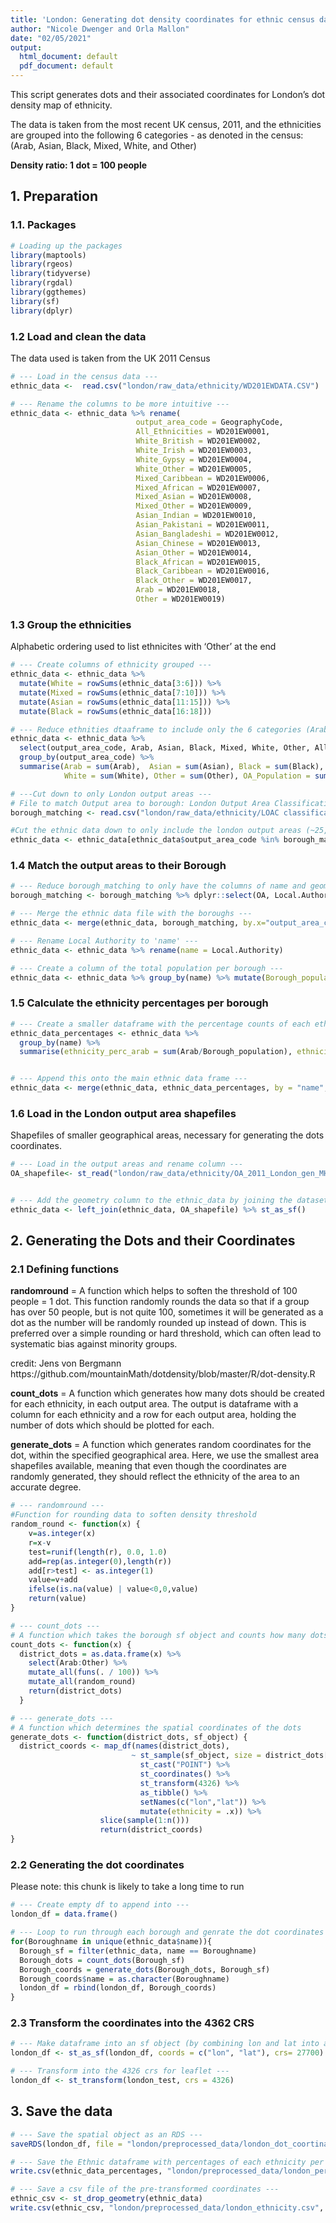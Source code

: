 ```yaml
---
title: 'London: Generating dot density coordinates for ethnic census data'
author: "Nicole Dwenger and Orla Mallon"
date: "02/05/2021"
output:
  html_document: default
  pdf_document: default
---
```


This script generates dots and their associated coordinates for London's dot density map of ethnicity. 

The data is taken from the most recent UK census, 2011, and the ethnicities are grouped into the following 6 categories - as denoted in the census: (Arab, Asian, Black, Mixed, White, and Other)

__Density ratio: 1 dot = 100 people__

## 1. Preparation

### 1.1. Packages
```r
# Loading up the packages
library(maptools)
library(rgeos)
library(tidyverse)
library(rgdal)
library(ggthemes)
library(sf)
library(dplyr)
```

### 1.2 Load and clean the data 
The data used is taken from the UK 2011 Census
```r
# --- Load in the census data ---
ethnic_data <-  read.csv("london/raw_data/ethnicity/WD201EWDATA.CSV")

# --- Rename the columns to be more intuitive ---
ethnic_data <- ethnic_data %>% rename(
                            output_area_code = GeographyCode,
                            All_Ethnicities = WD201EW0001,
                            White_British = WD201EW0002, 
                            White_Irish = WD201EW0003,
                            White_Gypsy = WD201EW0004, 
                            White_Other = WD201EW0005, 
                            Mixed_Caribbean = WD201EW0006, 
                            Mixed_African = WD201EW0007,
                            Mixed_Asian = WD201EW0008, 
                            Mixed_Other = WD201EW0009, 
                            Asian_Indian = WD201EW0010, 
                            Asian_Pakistani = WD201EW0011, 
                            Asian_Bangladeshi = WD201EW0012, 
                            Asian_Chinese = WD201EW0013, 
                            Asian_Other = WD201EW0014, 
                            Black_African = WD201EW0015, 
                            Black_Caribbean = WD201EW0016,
                            Black_Other = WD201EW0017, 
                            Arab = WD201EW0018, 
                            Other = WD201EW0019)

```

### 1.3 Group the ethnicities
Alphabetic ordering used to list ethnicites with 'Other' at the end
```r
# --- Create columns of ethnicity grouped ---
ethnic_data <- ethnic_data %>% 
  mutate(White = rowSums(ethnic_data[3:6])) %>% 
  mutate(Mixed = rowSums(ethnic_data[7:10])) %>% 
  mutate(Asian = rowSums(ethnic_data[11:15])) %>% 
  mutate(Black = rowSums(ethnic_data[16:18]))

# --- Reduce ethnities dtaaframe to include only the 6 categories (Arab, Asian, Black, Mixed, White, Other) ---
ethnic_data <- ethnic_data %>% 
  select(output_area_code, Arab, Asian, Black, Mixed, White, Other, All_Ethnicities) %>% 
  group_by(output_area_code) %>% 
  summarise(Arab = sum(Arab),  Asian = sum(Asian), Black = sum(Black), Mixed = sum(Mixed), 
            White = sum(White), Other = sum(Other), OA_Population = sum(All_Ethnicities))

# ---Cut down to only London output areas ---
# File to match Output area to borough: London Output Area Classification file (LOAC)
borough_matching <- read.csv("london/raw_data/ethnicity/LOAC classification.csv", as.is = 1)

#Cut the ethnic data down to only include the london output areas (~25,053)
ethnic_data <- ethnic_data[ethnic_data$output_area_code %in% borough_matching$OA, ] 

```

### 1.4 Match the output areas to their Borough
```r
# --- Reduce borough_matching to only have the columns of name and geometry ---
borough_matching <- borough_matching %>% dplyr::select(OA, Local.Authority)

# --- Merge the ethnic data file with the boroughs ---
ethnic_data <- merge(ethnic_data, borough_matching, by.x="output_area_code", by.y="OA", sort = FALSE)

# --- Rename Local Authority to 'name' ---
ethnic_data <- ethnic_data %>% rename(name = Local.Authority)

# --- Create a column of the total population per borough --- 
ethnic_data <- ethnic_data %>% group_by(name) %>% mutate(Borough_population = sum(OA_Population, na.rm = T))

```

### 1.5 Calculate the ethnicity percentages per borough 
```r
# --- Create a smaller dataframe with the percentage counts of each ethnicity ---
ethnic_data_percentages <- ethnic_data %>% 
  group_by(name) %>% 
  summarise(ethnicity_perc_arab = sum(Arab/Borough_population), ethnicity_perc_asian = sum(Asian/ Borough_population), ethnicity_perc_black = sum(Black/ Borough_population), ethnicity_perc_mixed = sum(Mixed/ Borough_population), ethnicity_perc_white = sum(White/ Borough_population), ethnicity_perc_other = sum(Other/Borough_population)) %>% mutate_if(is.numeric, ~round(., 2)*100)


# --- Append this onto the main ethnic data frame ---
ethnic_data <- merge(ethnic_data, ethnic_data_percentages, by = "name", sort = FALSE)

```

### 1.6 Load in the London output area shapefiles 
Shapefiles of smaller geographical areas, necessary for generating the dots coordinates. 
```r
# --- Load in the output areas and rename column ---
OA_shapefile<- st_read("london/raw_data/ethnicity/OA_2011_London_gen_MHW.shp") %>% select(output_area_code = OA11CD)


# --- Add the geometry column to the ethnic_data by joining the datasets ---
ethnic_data <- left_join(ethnic_data, OA_shapefile) %>% st_as_sf()

```

## 2. Generating the Dots and their Coordinates 

### 2.1 Defining functions 
__randomround__ = A function which helps to soften the threshold of 100 people = 1 dot. This function randomly rounds the data so that if a group has over 50 people, but is not quite 100, sometimes it will be generated as a dot as the number will be randomly rounded up instead of down. This is preferred over a simple rounding or hard threshold, which can often lead to systematic bias against minority groups. 

credit: Jens von Bergmann https://github.com/mountainMath/dotdensity/blob/master/R/dot-density.R
              
__count_dots__ = A function which generates how many dots should be created for each ethnicity, in each output area. The output is dataframe with a column for each ethnicity and a row for each output area, holding the number of dots which should be plotted for each. 
             
__generate_dots__ = A function which generates random coordinates for the dot, within the specified geographical area. Here, we use the smallest area shapefiles available, meaning that even though the coordinates are randomly generated, they should reflect the ethnicity of the area to an accurate degree.
                
```r
# --- randomround ---
#Function for rounding data to soften density threshold 
random_round <- function(x) {
    v=as.integer(x)
    r=x-v
    test=runif(length(r), 0.0, 1.0)
    add=rep(as.integer(0),length(r))
    add[r>test] <- as.integer(1)
    value=v+add
    ifelse(is.na(value) | value<0,0,value)
    return(value)
}

# --- count_dots ---
# A function which takes the borough sf object and counts how many dots should be created 
count_dots <- function(x) {
  district_dots = as.data.frame(x) %>% 
    select(Arab:Other) %>% 
    mutate_all(funs(. / 100)) %>% 
    mutate_all(random_round)
    return(district_dots)
  }

# --- generate_dots ---
# A function which determines the spatial coordinates of the dots 
generate_dots <- function(district_dots, sf_object) {
  district_coords <- map_df(names(district_dots),
                           ~ st_sample(sf_object, size = district_dots[,.x], type = "random") %>% 
                             st_cast("POINT") %>% 
                             st_coordinates() %>% 
                             st_transform(4326) %>% 
                             as_tibble() %>% 
                             setNames(c("lon","lat")) %>%
                             mutate(ethnicity = .x)) %>% 
                    slice(sample(1:n()))
                    return(district_coords)
}


```

### 2.2 Generating the dot coordinates 
Please note: this chunk is likely to take a long time to run
```r
# --- Create empty df to append into ---
london_df = data.frame()

# --- Loop to run through each borough and genrate the dot coordinates ---
for(Boroughname in unique(ethnic_data$name)){
  Borough_sf = filter(ethnic_data, name == Boroughname)
  Borough_dots = count_dots(Borough_sf)
  Borough_coords = generate_dots(Borough_dots, Borough_sf)
  Borough_coords$name = as.character(Boroughname)
  london_df = rbind(london_df, Borough_coords)
}

```

### 2.3 Transform the coordinates into the 4362 CRS 
```r
# --- Make dataframe into an sf object (by combining lon and lat into a geometry column) --- 
london_df <- st_as_sf(london_df, coords = c("lon", "lat"), crs= 27700)

# --- Transform into the 4326 crs for leaflet ---
london_df <- st_transform(london_test, crs = 4326)

```

## 3. Save the data 
```r
# --- Save the spatial object as an RDS ---
saveRDS(london_df, file = "london/preprocessed_data/london_dot_coortinates.RDS") 

# --- Save the Ethnic dataframe with percentages of each ethnicity per borough --- 
write.csv(ethnic_data_percentages, "london/preprocessed_data/london_percentages.csv", row.names = F)

# --- Save a csv file of the pre-transformed coordinates ---
ethnic_csv <- st_drop_geometry(ethnic_data)
write.csv(ethnic_csv, "london/preprocessed_data/london_ethnicity.csv", row.names = F)

```

